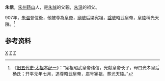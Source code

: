 '''朱信'''，[[宋州|宋州]][[砀山|砀山]]人，是[[朱誠_(唐朝)|朱誠]]的父親，[[朱温|朱温]]的祖父。

907年，[[朱温|朱温]]登位後，他被尊為[[皇帝|皇帝]]，[[廟號|廟號]]后梁宪祖，[[諡號|諡號]]昭武皇帝，[[皇陵|皇陵]]稱光天陵。<ref>《[[s:旧五代史/卷1|旧五代史·太祖本纪一]]》：“宪祖昭武皇帝讳信，光献皇帝长子，母曰光孝皇后杨氏；开平元年七月，追尊昭武皇帝，庙号宪祖，葬光天陵。”</ref>

==参考资料==
{{reflist}}

{{中国皇帝|父亲後梁敬祖[[朱茂琳|朱茂琳]]|兒子後梁烈祖[[朱誠_(唐朝)|朱誠]]|后梁太祖的祖父|}}
{{五代君主}}
{{唐朝人小作品}}
[[Category:朱姓|X]]
[[Category:唐朝人|Z]]
[[Category:後梁追尊皇帝|Z]]